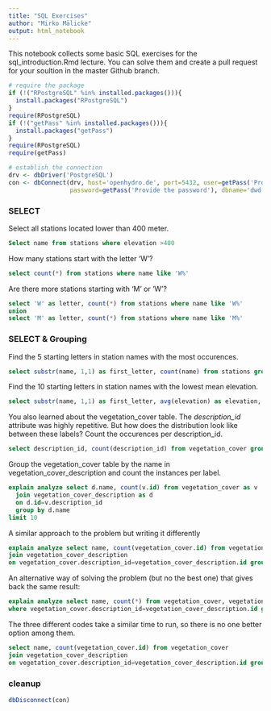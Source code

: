 ```yaml
---
title: "SQL Exercises"
author: "Mirko Mälicke"
output: html_notebook
---
```


This notebook collects some basic SQL exercises for the sql_introduction.Rmd lecture. You can solve them and create a pull request for your soultion in the master Github branch.

```r
# require the package
if (!("RPostgreSQL" %in% installed.packages())){
  install.packages("RPostgreSQL")
}
require(RPostgreSQL)
if (!("getPass" %in% installed.packages())){
  install.packages("getPass")
}
require(RPostgreSQL)
require(getPass)

# establish the connection
drv <- dbDriver('PostgreSQL')
con <- dbConnect(drv, host='openhydro.de', port=5432, user=getPass('Provide the user'), 
                 password=getPass('Provide the password'), dbname='dwd')
```


### SELECT

Select all stations located lower than 400 meter.
```sql
Select name from stations where elevation >400
```

How many stations start with the letter 'W'?
```sql
select count(*) from stations where name like 'W%'

```

Are there more stations starting with 'M' or 'W'?
```sql
select 'W' as letter, count(*) from stations where name like 'W%'
union
select 'M' as letter, count(*) from stations where name like 'M%'
```

### SELECT & Grouping

Find the 5 starting letters in station names with the most occurences.
```sql

select substr(name, 1,1) as first_letter, count(name) from stations group by first_letter order by count desc limit 5
```

Find the 10 starting letters in station names with the lowest mean elevation.
```sql
select substr(name, 1,1) as first_letter, avg(elevation) as elevation, count(name) from stations group by first_letter order by elevation asc limit 10
```

You also learned about the vegetation_cover table. The *description_id* attribute was highly repetitive. But how does the distribution look like between these labels? Count the occurences per description_id.

```sql
select description_id, count(description_id) from vegetation_cover group by description_id

```

Group the vegetation_cover table by the name in vegetation_cover_description and count the instances per label.


```sql
explain analyze select d.name, count(v.id) from vegetation_cover as v
  join vegetation_cover_description as d
  on d.id=v.description_id
  group by d.name
limit 10

```
A similar approach to the problem but writing it differently

```sql
explain analyze select name, count(vegetation_cover.id) from vegetation_cover 
join vegetation_cover_description
on vegetation_cover.description_id=vegetation_cover_description.id group by name limit 20
```
An alternative way of solving the problem (but no the best one) that gives back the same result:
```sql
explain analyze select name, count(*) from vegetation_cover, vegetation_cover_description 
where vegetation_cover.description_id=vegetation_cover_description.id group by name limit 20

```

The three different codes take a similar time to run, so there is no one better option among them.  
```sql
select name, count(vegetation_cover.id) from vegetation_cover 
join vegetation_cover_description
on vegetation_cover.description_id=vegetation_cover_description.id group by name limit 20
```
### cleanup
```r
dbDisconnect(con)
```

